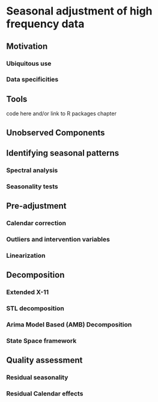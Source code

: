 # Seasonal adjustment of high frequency data {.unnumbered}

## Motivation

### Ubiquitous use

### Data specificities

## Tools

code here and/or link to R packages chapter

## Unobserved Components

## Identifying seasonal patterns

### Spectral analysis

### Seasonality tests

## Pre-adjustment

### Calendar correction

### Outliers and intervention variables

### Linearization

## Decomposition

### Extended X-11

### STL decomposition

### Arima Model Based (AMB) Decomposition

### State Space framework

## Quality assessment

### Residual seasonality

### Residual Calendar effects


